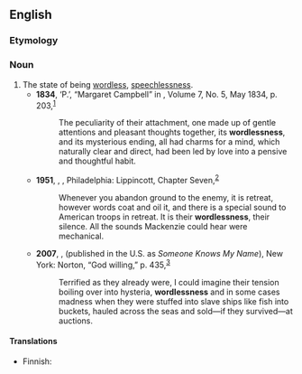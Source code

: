 ==English==

===Etymology===
{{suffix|en|wordless|ness}}

===Noun===
{{en-noun|-|+}}

# The state of being [[wordless]], [[speechlessness]]. {{defdate|from the early 19<sup>th</sup> century}}
#* '''1834''', ‘P.’, “Margaret Campbell” in ''{{w|Ladies' Magazine|American Ladies’ Magazine}}'', Volume 7, No. 5, May 1834, p. 203,<sup>[https://catalog.hathitrust.org/Record/006062100]</sup>
#*: The peculiarity of their attachment, one made up of gentle attentions and pleasant thoughts together, its '''wordlessness''', and its mysterious ending, all had charms for a mind, which naturally clear and direct, had been led by love into a pensive and thoughtful habit.
#* '''1951''', {{w|Pat Frank}}, ''{{w|Hold Back the Night (novel)|Hold Back the Night}}'', Philadelphia: Lippincott, Chapter Seven,<sup>[https://www.fadedpage.com/books/20170813/html.php]</sup>
#*: Whenever you abandon ground to the enemy, it is retreat, however words coat and oil it, and there is a special sound to American troops in retreat. It is their '''wordlessness''', their silence. All the sounds Mackenzie could hear were mechanical.
#* '''2007''', {{w|Lawrence Hill}}, ''{{w|The Book of Negroes}}'' (published in the U.S. as ''Someone Knows My Name''), New York: Norton, “God willing,” p. 435,<sup>[https://archive.org/details/someoneknowsmyna00lawr]</sup>
#*: Terrified as they already were, I could imagine their tension boiling over into hysteria, '''wordlessness''' and in some cases madness when they were stuffed into slave ships like fish into buckets, hauled across the seas and sold—if they survived—at auctions.

====Translations====
{{trans-top|state of being wordless}}
* Finnish: {{t+|fi|sanattomuus}}
{{trans-mid}}
{{trans-bottom}}